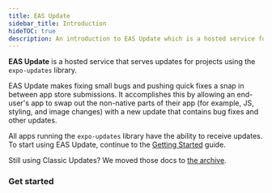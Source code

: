 ```yaml
---
title: EAS Update
sidebar_title: Introduction
hideTOC: true
description: An introduction to EAS Update which is a hosted service for projects using the expo-updates library.
---
```



**EAS Update** is a hosted service that serves updates for projects using the `expo-updates` library.

EAS Update makes fixing small bugs and pushing quick fixes a snap in between app store submissions. It accomplishes this by allowing an end-user's app to swap out the non-native parts of their app (for example, JS, styling, and image changes) with a new update that contains bug fixes and other updates.

All apps running the `expo-updates` library have the ability to receive updates. To start using EAS Update, continue to the [Getting Started](/eas-update/getting-started.mdx) guide.

Still using Classic Updates? We moved those docs to [the archive](/archive/classic-updates/introduction).

### Get started

<BoxLink
  title="Creating your first update"
  description="Get started with EAS Update and use it in your project."
  href="/eas-update/getting-started"
/>

<BoxLink
  title="Using GitHub Actions"
  description="Publish an update and preview with a QR code after a commit."
  href="/eas-update/github-actions"
/>

<BoxLink
  title="Developing Faster"
  description="View your teammate's changes with EAS Update."
  href="/eas-update/developing-with-eas-update"
/>

<BoxLink
  title="Deployment Patterns"
  description="Release processes that balance update safety and speed."
  href="/eas-update/deployment-patterns"
/>

<BoxLink
  title="Migrating from CodePush"
  description="Transition a bare React Native project from CodePush."
  href="/eas-update/codepush"
/>

<BoxLink
  title="Debugging"
  description="When your app doesn't update as expected."
  href="/eas-update/debug-updates"
/>
